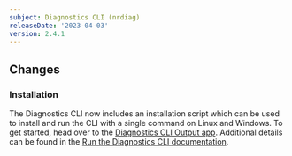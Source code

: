 ```yaml
---
subject: Diagnostics CLI (nrdiag)
releaseDate: '2023-04-03'
version: 2.4.1
---
```


## Changes

### Installation

The Diagnostics CLI now includes an installation script which can be used to install and run the CLI with a single command on Linux and Windows.
To get started, head over to the [Diagnostics CLI Output app](https://one.newrelic.com/diagnostics/cli-output). Additional details can be found in the [Run the Diagnostics CLI documentation](https://docs.newrelic.com/docs/new-relic-solutions/solve-common-issues/diagnostics-cli-nrdiag/run-diagnostics-cli-nrdiag/).
